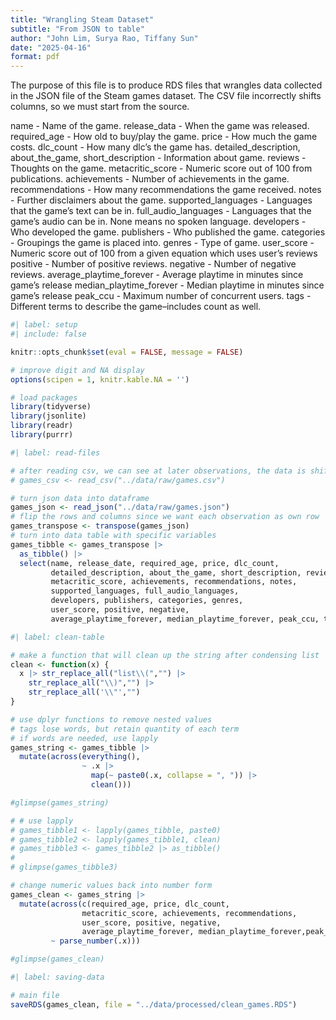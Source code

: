 ```yaml
---
title: "Wrangling Steam Dataset"
subtitle: "From JSON to table"
author: "John Lim, Surya Rao, Tiffany Sun"
date: "2025-04-16"
format: pdf
---
```


The purpose of this file is to produce RDS files that wrangles data collected in the JSON file of the Steam games dataset. The CSV file incorrectly shifts columns, so we must start from the source. 

name - Name of the game.
release_data - When the game was released.
required_age - How old to buy/play the game.
price - How much the game costs.
dlc_count - How many dlc's the game has.
detailed_description, about_the_game, short_description - Information about game.
reviews - Thoughts on the game.
metacritic_score - Numeric score out of 100 from publications.
achievements - Number of achievements in the game.
recommendations - How many recommendations the game received.
notes - Further disclaimers about the game.
supported_languages - Languages that the game's text can be in.
full_audio_languages - Languages that the game's audio can be in. None means no spoken language.
developers - Who developed the game.
publishers - Who published the game.
categories - Groupings the game is placed into.
genres - Type of game.
user_score - Numeric score out of 100 from a given equation which uses user's reviews
positive - Number of positive reviews.
negative - Number of negative reviews.
average_playtime_forever - Average playtime in minutes since game's release
median_playtime_forever - Median playtime in minutes since game's release
peak_ccu - Maximum number of concurrent users.
tags - Different terms to describe the game--includes count as well.


```r
#| label: setup
#| include: false

knitr::opts_chunk$set(eval = FALSE, message = FALSE)

# improve digit and NA display 
options(scipen = 1, knitr.kable.NA = '')

# load packages
library(tidyverse)
library(jsonlite)
library(readr)
library(purrr)
```

```r
#| label: read-files

# after reading csv, we can see at later observations, the data is shifted
# games_csv <- read_csv("../data/raw/games.csv")

# turn json data into dataframe
games_json <- read_json("../data/raw/games.json")
# flip the rows and columns since we want each observation as own row
games_transpose <- transpose(games_json)
# turn into data table with specific variables 
games_tibble <- games_transpose |>
  as_tibble() |>
  select(name, release_date, required_age, price, dlc_count,
         detailed_description, about_the_game, short_description, reviews,
         metacritic_score, achievements, recommendations, notes,
         supported_languages, full_audio_languages,
         developers, publishers, categories, genres,
         user_score, positive, negative,
         average_playtime_forever, median_playtime_forever, peak_ccu, tags)

```

```r
#| label: clean-table

# make a function that will clean up the string after condensing list
clean <- function(x) {
  x |> str_replace_all("list\\(","") |> 
    str_replace_all("\\)","") |> 
    str_replace_all('\\"',"")
}

# use dplyr functions to remove nested values
# tags lose words, but retain quantity of each term
# if words are needed, use lapply
games_string <- games_tibble |>
  mutate(across(everything(),
                ~ .x |>
                  map(~ paste0(.x, collapse = ", ")) |>
                  clean()))

#glimpse(games_string)

# # use lapply
# games_tibble1 <- lapply(games_tibble, paste0)
# games_tibble2 <- lapply(games_tibble1, clean)
# games_tibble3 <- games_tibble2 |> as_tibble()
# 
# glimpse(games_tibble3)

# change numeric values back into number form
games_clean <- games_string |>
  mutate(across(c(required_age, price, dlc_count,
                metacritic_score, achievements, recommendations,
                user_score, positive, negative, 
                average_playtime_forever, median_playtime_forever,peak_ccu),
         ~ parse_number(.x)))

#glimpse(games_clean)
```

```r
#| label: saving-data

# main file
saveRDS(games_clean, file = "../data/processed/clean_games.RDS")

```


